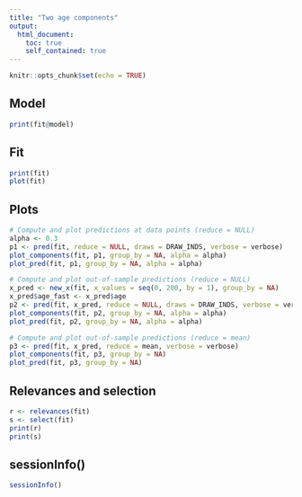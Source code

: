 ```yaml
---
title: "Two age components"
output:
  html_document:
    toc: true
    self_contained: true
---
```


```r
knitr::opts_chunk$set(echo = TRUE)
```

## Model

```r
print(fit@model)
```

## Fit

```r
print(fit)
plot(fit)
```

## Plots

```r
# Compute and plot predictions at data points (reduce = NULL)
alpha <- 0.3
p1 <- pred(fit, reduce = NULL, draws = DRAW_INDS, verbose = verbose)
plot_components(fit, p1, group_by = NA, alpha = alpha)
plot_pred(fit, p1, group_by = NA, alpha = alpha)
```

```r
# Compute and plot out-of-sample predictions (reduce = NULL)
x_pred <- new_x(fit, x_values = seq(0, 200, by = 1), group_by = NA)
x_pred$age_fast <- x_pred$age
p2 <- pred(fit, x_pred, reduce = NULL, draws = DRAW_INDS, verbose = verbose)
plot_components(fit, p2, group_by = NA, alpha = alpha)
plot_pred(fit, p2, group_by = NA, alpha = alpha)
```

```r
# Compute and plot out-of-sample predictions (reduce = mean)
p3 <- pred(fit, x_pred, reduce = mean, verbose = verbose)
plot_components(fit, p3, group_by = NA)
plot_pred(fit, p3, group_by = NA)
```

## Relevances and selection
```r
r <- relevances(fit)
s <- select(fit)
print(r)
print(s)
```

## sessionInfo()
```r
sessionInfo()
```
